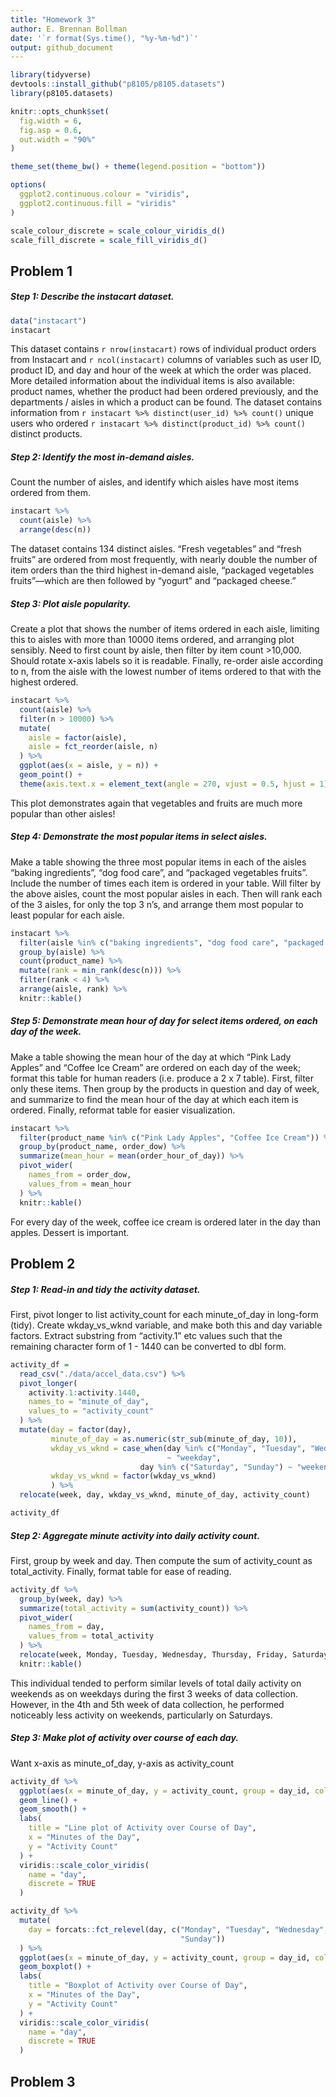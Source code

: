 ```yaml
---
title: "Homework 3"
author: E. Brennan Bollman
date: '`r format(Sys.time(), "%y-%m-%d")`'
output: github_document
---
```


```r
library(tidyverse)
devtools::install_github("p8105/p8105.datasets")
library(p8105.datasets)

knitr::opts_chunk$set(
  fig.width = 6,
  fig.asp = 0.6,
  out.width = "90%"
)

theme_set(theme_bw() + theme(legend.position = "bottom")) 

options(
  ggplot2.continuous.colour = "viridis",
  ggplot2.continuous.fill = "viridis"
)

scale_colour_discrete = scale_colour_viridis_d()
scale_fill_discrete = scale_fill_viridis_d()
```

## Problem 1

##### Step 1: Describe the instacart dataset. 

```r
data("instacart")
instacart
```

This dataset contains `r nrow(instacart)` rows of individual product orders from Instacart and `r ncol(instacart)` columns of variables such as user ID, product ID, and day and hour of the week at which the order was placed. More detailed information about the individual items is also available: product names, whether the product had been ordered previously, and the departments / aisles in which a product can be found. The dataset contains information from `r instacart %>% distinct(user_id) %>% count()` unique users who ordered `r instacart %>% distinct(product_id) %>% count()` distinct products. 

##### Step 2: Identify the most in-demand aisles.

Count the number of aisles, and identify which aisles have most items ordered from them.

```r
instacart %>% 
  count(aisle) %>% 
  arrange(desc(n))
```

The dataset contains 134 distinct aisles. "Fresh vegetables" and "fresh fruits" are ordered from most frequently, with nearly double the number of item orders than the third highest in-demand aisle, "packaged vegetables fruits"---which are then followed by "yogurt" and "packaged cheese."

##### Step 3: Plot aisle popularity. 

Create a plot that shows the number of items ordered in each aisle, limiting this to aisles with more than 10000 items ordered, and arranging plot sensibly. Need to first count by aisle, then filter by item count >10,000. Should rotate x-axis labels so it is readable. Finally, re-order aisle according to n, from the aisle with the lowest number of items ordered to that with the highest ordered. 

```r
instacart %>% 
  count(aisle) %>% 
  filter(n > 10000) %>% 
  mutate(
    aisle = factor(aisle),
    aisle = fct_reorder(aisle, n)
  ) %>% 
  ggplot(aes(x = aisle, y = n)) +
  geom_point() + 
  theme(axis.text.x = element_text(angle = 270, vjust = 0.5, hjust = 1))
```

This plot demonstrates again that vegetables and fruits are much more popular than other aisles!

##### Step 4: Demonstrate the most popular items in select aisles.

Make a table showing the three most popular items in each of the aisles “baking ingredients”, “dog food care”, and “packaged vegetables fruits”. Include the number of times each item is ordered in your table. Will filter by the above aisles, count the most popular aisles in each. Then will rank each of the 3 aisles, for only the top 3 n's, and arrange them most popular to least popular for each aisle.

```r
instacart %>% 
  filter(aisle %in% c("baking ingredients", "dog food care", "packaged vegetables fruits")) %>%
  group_by(aisle) %>% 
  count(product_name) %>% 
  mutate(rank = min_rank(desc(n))) %>% 
  filter(rank < 4) %>% 
  arrange(aisle, rank) %>% 
  knitr::kable()
```


##### Step 5: Demonstrate mean hour of day for select items ordered, on each day of the week. 

Make a table showing the mean hour of the day at which "Pink Lady Apples" and "Coffee Ice Cream" are ordered on each day of the week; format this table for human readers (i.e. produce a 2 x 7 table). First, filter only these items. Then group by the products in question and day of week, and summarize to find the mean hour of the day at which each item is ordered. Finally, reformat table for easier visualization. 

```r
instacart %>% 
  filter(product_name %in% c("Pink Lady Apples", "Coffee Ice Cream")) %>% 
  group_by(product_name, order_dow) %>% 
  summarize(mean_hour = mean(order_hour_of_day)) %>% 
  pivot_wider(
    names_from = order_dow,
    values_from = mean_hour
  ) %>% 
  knitr::kable()
```

For every day of the week, coffee ice cream is ordered later in the day than apples. Dessert is important.

## Problem 2

##### Step 1: Read-in and tidy the activity dataset.

First, pivot longer to list activity_count for each minute_of_day in long-form (tidy). Create wkday_vs_wknd variable, and make both this and day variable factors. Extract substring from "activity.1" etc values such that the remaining character form of 1 - 1440 can be converted to dbl form.  

```r
activity_df = 
  read_csv("./data/accel_data.csv") %>% 
  pivot_longer(
    activity.1:activity.1440,
    names_to = "minute_of_day",
    values_to = "activity_count"
  ) %>% 
  mutate(day = factor(day),
         minute_of_day = as.numeric(str_sub(minute_of_day, 10)),
         wkday_vs_wknd = case_when(day %in% c("Monday", "Tuesday", "Wednesday", "Thursday", "Friday") 
                                   ~ "weekday",
                             day %in% c("Saturday", "Sunday") ~ "weekend"),
         wkday_vs_wknd = factor(wkday_vs_wknd)
         ) %>% 
  relocate(week, day, wkday_vs_wknd, minute_of_day, activity_count)

activity_df
```

##### Step 2: Aggregate minute activity into daily activity count.

First, group by week and day. Then compute the sum of activity_count as total_activity. Finally, format table for ease of reading. 

```r
activity_df %>% 
  group_by(week, day) %>% 
  summarize(total_activity = sum(activity_count)) %>% 
  pivot_wider(
    names_from = day,
    values_from = total_activity
  ) %>%
  relocate(week, Monday, Tuesday, Wednesday, Thursday, Friday, Saturday, Sunday) %>% 
  knitr::kable()
```

This individual tended to perform similar levels of total daily activity on weekends as on weekdays during the first 3 weeks of data collection. However, in the 4th and 5th week of data collection, he performed noticeably less activity on weekends, particularly on Saturdays. 

##### Step 3: Make plot of activity over course of each day.

Want x-axis as minute_of_day, y-axis as activity_count

```r
activity_df %>% 
  ggplot(aes(x = minute_of_day, y = activity_count, group = day_id, color = day)) + 
  geom_line() + 
  geom_smooth() + 
  labs(
    title = "Line plot of Activity over Course of Day",
    x = "Minutes of the Day",
    y = "Activity Count"
  ) + 
  viridis::scale_color_viridis(
    name = "day",
    discrete = TRUE
  )
```


```r
activity_df %>%
  mutate(
    day = forcats::fct_relevel(day, c("Monday", "Tuesday", "Wednesday", "Thursday", "Friday", "Saturday", 
                                      "Sunday"))
  ) %>% 
  ggplot(aes(x = minute_of_day, y = activity_count, group = day_id, color = day)) +
  geom_boxplot() + 
  labs(
    title = "Boxplot of Activity over Course of Day",
    x = "Minutes of the Day",
    y = "Activity Count"
  ) + 
  viridis::scale_color_viridis(
    name = "day",
    discrete = TRUE
  )
```



## Problem 3